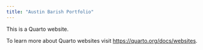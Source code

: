 ```yaml
---
title: "Austin Barish Portfolio"
---
```


This is a Quarto website.

To learn more about Quarto websites visit <https://quarto.org/docs/websites>.
